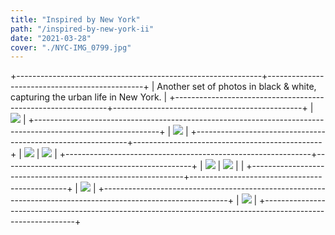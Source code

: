 ```yaml
---
title: "Inspired by New York"
path: "/inspired-by-new-york-ii"
date: "2021-03-28"
cover: "./NYC-IMG_0799.jpg"
---
```


+-------------------------------------------------------------+-----------------------------------------------+
| Another set of photos in black & white, capturing the urban life in New York.                               |
+-------------------------------------------------------------+-----------------------------------------------+
| ![](./NYC-IMG_0740.jpg)                                                                                     |
+-------------------------------------------------------------------------------------------------------------+
| ![](./NYC-IMG_0799.jpg)                                                                                     |
+-------------------------------------------------------------+-----------------------------------------------+
| ![](./NYC-IMG_1930.jpg)                                     | ![](./NYC-IMG_1975.jpg)                       |
+-------------------------------------------------------------+-----------------------------------------------+
| ![](./NYC-IMG_1988.jpg)                                     | ![](./NYC-IMG_0176.jpg)                       |                                                                          |
+-------------------------------------------------------------+-----------------------------------------------+
| ![](./NYC-IMG_2017.jpg)                                                                                     |
+-------------------------------------------------------------------------------------------------------------+ 
| ![](./NYC-IMG_0417.jpg)                                                                                     |
+-------------------------------------------------------------------------------------------------------------+                